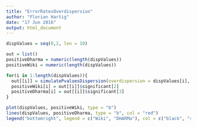 ```yaml
---
title: "ErrorRatesOverdispersion"
author: "Florian Hartig"
date: "17 Jun 2016"
output: html_document
---
```


```r

dispValues = seq(0,2, len = 10)

out = list()
positiveDharma = numeric(length(dispValues))
positiveWiki = numeric(length(dispValues))

for(i in 1:length(dispValues)){
  out[[i]] = simulatePvaluesDispersion(overdispersion = dispValues[i], n = 2)
  positiveWiki[i] = out[[i]]$significant[2]
  positiveDharma[i] = out[[i]]$significant[3]
}

plot(dispValues, positiveWiki, type = "b")
lines(dispValues, positiveDharma, type = "b", col = "red")
legend("bottomright", legend = c("Wiki", "DHARMa"), col = c("black", "red"), lty = c(1,1))

```

